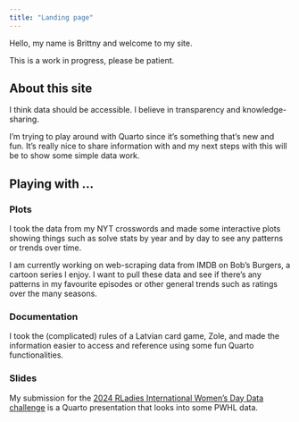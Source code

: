 ```yaml
---
title: "Landing page"
---
```


Hello, my name is Brittny and welcome to my site.

::: {.callout-warning}
This is a work in progress, please be patient.
:::

## About this site

I think data should be accessible. I believe in transparency and knowledge-sharing.

I'm trying to play around with Quarto since it's something that's new and fun. It's really nice to share information with and my next steps with this will be to show some simple data work.

## Playing with ...

### Plots

I took the data from my NYT crosswords and made some interactive plots showing things such as solve stats by year and by day to see any patterns or trends over time.

I am currently working on web-scraping data from IMDB on Bob's Burgers, a cartoon series I enjoy. I want to pull these data and see if there's any patterns in my favourite episodes or other general trends such as ratings over the many seasons.

### Documentation

I took the (complicated) rules of a Latvian card game, Zole, and made the information easier to access and reference using some fun Quarto functionalities.

### Slides

My submission for the [2024 RLadies International Women's Day Data challenge](https://rladies-ottawa.github.io/events/2024/iwd.html) is a Quarto presentation that looks into some PWHL data.